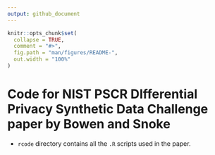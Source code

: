 ```yaml
---
output: github_document
---
```


<!-- README.md is generated from README.Rmd. Please edit that file -->

```r
knitr::opts_chunk$set(
  collapse = TRUE,
  comment = "#>",
  fig.path = "man/figures/README-",
  out.width = "100%"
)
```
# Code for NIST PSCR DIfferential Privacy Synthetic Data Challenge paper by Bowen and Snoke

- `rcode` directory contains all the `.R` scripts used in the paper.






